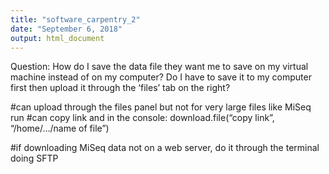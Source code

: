 ```yaml
---
title: "software_carpentry_2"
date: "September 6, 2018"
output: html_document
---
```


Question: How do I save the data file they want me to save on my virtual machine instead of on my computer? Do I have to save it to my computer first then upload it through the 'files' tab on the right?

#can upload through the files panel but not for very large files like MiSeq run
#can copy link and in the console:
download.file("copy link", "/home/.../name of file")

#if downloading MiSeq data not on a web server, do it through the terminal doing SFTP